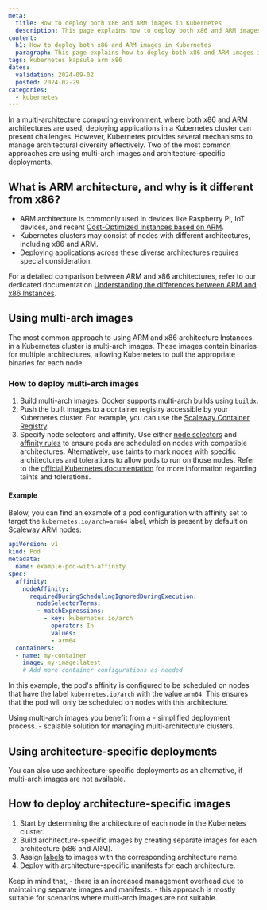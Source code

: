 ```yaml
---
meta:
  title: How to deploy both x86 and ARM images in Kubernetes
  description: This page explains how to deploy both x86 and ARM images in Kubernetes
content:
  h1: How to deploy both x86 and ARM images in Kubernetes
  paragraph: This page explains how to deploy both x86 and ARM images in Kubernetes
tags: kubernetes kapsule arm x86
dates:
  validation: 2024-09-02
  posted: 2024-02-29
categories:
  - kubernetes
---
```


In a multi-architecture computing environment, where both x86 and ARM architectures are used, deploying applications in a Kubernetes cluster can present challenges.
However, Kubernetes provides several mechanisms to manage architectural diversity effectively. Two of the most common approaches are using multi-arch images and architecture-specific deployments.

## What is ARM architecture, and why is it different from x86?

 - ARM architecture is commonly used in devices like Raspberry Pi, IoT devices, and recent [Cost-Optimized Instances based on ARM](https://www.scaleway.com/en/cost-optimized-instances-based-on-arm/).
 - Kubernetes clusters may consist of nodes with different architectures, including x86 and ARM.
 - Deploying applications across these diverse architectures requires special consideration.

For a detailed comparison between ARM and x86 architectures, refer to our dedicated documentation [Understanding the differences between ARM and x86 Instances](/instances/reference-content/understanding-differences-x86-arm/).

## Using multi-arch images

The most common approach to using ARM and x86 architecture Instances in a Kubernetes cluster is multi-arch images.
These images contain binaries for multiple architectures, allowing Kubernetes to pull the appropriate binaries for each node.

### How to deploy multi-arch images

1. Build multi-arch images. Docker supports multi-arch builds using `buildx`.
2. Push the built images to a container registry accessible by your Kubernetes cluster. For example, you can use the [Scaleway Container Registry](/container-registry/quickstart/).
3. Specify node selectors and affinity. Use either [node selectors](https://kubernetes.io/docs/concepts/scheduling-eviction/assign-pod-node/#nodeselector) and [affinity rules](https://kubernetes.io/docs/concepts/scheduling-eviction/assign-pod-node/#affinity-and-anti-affinity) to ensure pods are scheduled on nodes with compatible architectures.
    <Message type="tip">
      Alternatively, use taints to mark nodes with specific architectures and tolerations to allow pods to run on those nodes. Refer to the [official Kubernetes documentation](https://kubernetes.io/docs/concepts/scheduling-eviction/taint-and-toleration/) for more information regarding taints and tolerations.
    </Message>
#### Example

Below, you can find an example of a pod configuration with affinity set to target the `kubernetes.io/arch=arm64` label, which is present by default on Scaleway ARM nodes:

```yaml
apiVersion: v1
kind: Pod
metadata:
  name: example-pod-with-affinity
spec:
  affinity:
    nodeAffinity:
      requiredDuringSchedulingIgnoredDuringExecution:
        nodeSelectorTerms:
        - matchExpressions:
          - key: kubernetes.io/arch
            operator: In
            values:
            - arm64
  containers:
  - name: my-container
    image: my-image:latest
    # Add more container configurations as needed
```

In this example, the pod's affinity is configured to be scheduled on nodes that have the label `kubernetes.io/arch` with the value `arm64`.
This ensures that the pod will only be scheduled on nodes with this architecture.

<Message type="note">
  Using multi-arch images you benefit from a
    - simplified deployment process.
    - scalable solution for managing multi-architecture clusters.
</Message>

## Using architecture-specific deployments

You can also use architecture-specific deployments as an alternative, if multi-arch images are not available.

## How to deploy architecture-specific images

1. Start by determining the architecture of each node in the Kubernetes cluster.
2. Build architecture-specific images by creating separate images for each architecture (x86 and ARM).
3. Assign [labels](https://kubernetes.io/docs/reference/labels-annotations-taints/#kubernetes-io-arch) to images with the corresponding architecture name.
4. Deploy with architecture-specific manifests for each architecture.

<Message type="note">
  Keep in mind that,
  - there is an increased management overhead due to maintaining separate images and manifests.
  - this approach is mostly suitable for scenarios where multi-arch images are not suitable.
</Message>


